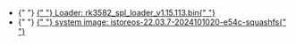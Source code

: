 
<ul>
  <li style={{ display: `${props.loader ? "block" : "none"}` }}>
    {" "}
    <a href="https://dl.radxa.com/e/e54c/images/rk3582_spl_loader_v1.15.113.bin">
      {" "}
      Loader: rk3582_spl_loader_v1.15.113.bin{" "}
    </a>
  </li>
  <li style={{ display: `${props.system_img ? "block" : "none"}` }}>
    {" "}
    <a href="https://dl.radxa.com/e/e54c/images/istoreos-22.03.7-2024101020-e54c-squashfs.img.gz">
      {" "}
      system image: istoreos-22.03.7-2024101020-e54c-squashfs{" "}
    </a>
  </li>
</ul>
